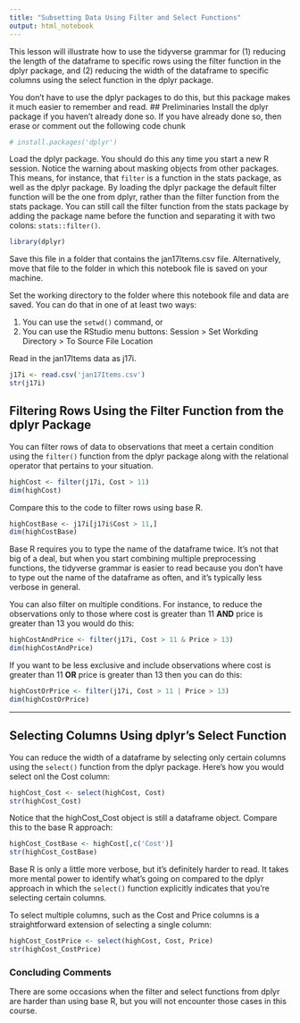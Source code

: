 ```yaml
---
title: "Subsetting Data Using Filter and Select Functions"
output: html_notebook
---
```

This lesson will illustrate how to use the tidyverse grammar for (1) reducing the length of the dataframe to specific rows using the filter function in the dplyr package, and (2) reducing the width of the dataframe to specific columns using the select function in the dplyr package.

You don't have to use the dplyr packages to do this, but this package makes it much easier to remember and read.
## Preliminaries
Install the dplyr package if you haven't already done so. If you have already done so, then erase or comment out the following code chunk
```r
# install.packages('dplyr')
```
Load the dplyr package. You should do this any time you start a new R session. Notice the warning about masking objects from other packages. This means, for instance, that `filter` is a function in the stats package, as well as the dplyr package. By loading the dplyr package the default filter function will be the one from dplyr, rather than the filter function from the stats package. You can still call the filter function from the stats package by adding the package name before the function and separating it with two colons: `stats::filter()`.
```r
library(dplyr)
```
Save this file in a folder that contains the jan17Items.csv file. Alternatively, move that file to the folder in which this notebook file is saved on your machine.

Set the working directory to the folder where this notebook file and data are saved. You can do that in one of at least two ways:

1. You can use the `setwd()` command, or
2. You can use the RStudio menu buttons: Session > Set Workding Directory > To Source File Location

Read in the jan17Items data as j17i.
```r
j17i <- read.csv('jan17Items.csv')
str(j17i)
```

## Filtering Rows Using the Filter Function from the dplyr Package
You can filter rows of data to observations that meet a certain condition using the `filter()` function from the dplyr package along with the relational operator that pertains to your situation.
```r
highCost <- filter(j17i, Cost > 11)
dim(highCost)
```

Compare this to the code to filter rows using base R.
```r
highCostBase <- j17i[j17i$Cost > 11,]
dim(highCostBase)
```

Base R requires you to type the name of the dataframe twice. It's not that big of a deal, but when you start combining multiple preprocessing functions, the tidyverse grammar is easier to read because you don't have to type out the name of the dataframe as often, and it's typically less verbose in general.


You can also filter on multiple conditions. For instance, to reduce the observations only to those where cost is greater than 11 **AND** price is greater than 13 you would do this:
```r
highCostAndPrice <- filter(j17i, Cost > 11 & Price > 13)
dim(highCostAndPrice)
```

If you want to be less exclusive and include observations where cost is greater than 11 **OR** price is greater than 13 then you can do this:
```r
highCostOrPrice <- filter(j17i, Cost > 11 | Price > 13)
dim(highCostOrPrice)
```
___ 
## Selecting Columns Using dplyr's Select Function
You can reduce the width of a dataframe by selecting only certain columns using the `select()` function from the dplyr package. Here's how you would select onl the Cost column:
```r
highCost_Cost <- select(highCost, Cost)
str(highCost_Cost)
```

Notice that the highCost_Cost object is still a dataframe object. Compare this to the base R approach:
```r
highCost_CostBase <- highCost[,c('Cost')]
str(highCost_CostBase)
```

Base R is only a little more verbose, but it's definitely harder to read. It takes more mental power to identify what's going on compared to the dplyr approach in which the `select()` function explicitly indicates that you're selecting certain columns.

To select multiple columns, such as the Cost and Price columns is a straightforward extension of selecting a single column:
```r
highCost_CostPrice <- select(highCost, Cost, Price)
str(highCost_CostPrice)
```

### Concluding Comments 
There are some occasions when the filter and select functions from dplyr are harder than using base R, but you will not encounter those cases in this course.
